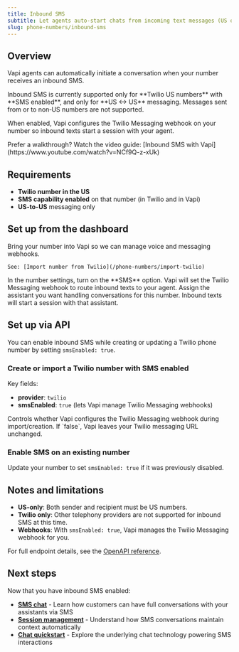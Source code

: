 ```yaml
---
title: Inbound SMS
subtitle: Let agents auto-start chats from incoming text messages (US only)
slug: phone-numbers/inbound-sms
---
```


## Overview

Vapi agents can automatically initiate a conversation when your number receives an inbound SMS.

<Warning>
  Inbound SMS is currently supported only for **Twilio US numbers** with **SMS enabled**, and only for **US ↔ US** messaging. Messages sent from or to non‑US numbers are not supported.
</Warning>

When enabled, Vapi configures the Twilio Messaging webhook on your number so inbound texts start a session with your agent.

<Tip>
  Prefer a walkthrough? Watch the video guide: [Inbound SMS with Vapi](https://www.youtube.com/watch?v=NCf9Q-z-xUk)
</Tip>

## Requirements

- **Twilio number in the US**
- **SMS capability enabled** on that number (in Twilio and in Vapi)
- **US-to-US** messaging only

## Set up from the dashboard

<Steps>
  <Step title="Import your Twilio number">
    Bring your number into Vapi so we can manage voice and messaging webhooks.
    
    See: [Import number from Twilio](/phone-numbers/import-twilio)
  </Step>
  <Step title="Enable SMS for the number">
    In the number settings, turn on the **SMS** option. Vapi will set the Twilio Messaging webhook to route inbound texts to your agent.
  </Step>
  <Step title="Attach your agent (optional)">
    Assign the assistant you want handling conversations for this number. Inbound texts will start a session with that assistant.
  </Step>
</Steps>

## Set up via API

You can enable inbound SMS while creating or updating a Twilio phone number by setting `smsEnabled: true`.

### Create or import a Twilio number with SMS enabled

<EndpointRequestSnippet endpoint='POST /phone-number' />

Key fields:

- **provider**: `twilio`
- **smsEnabled**: `true` (lets Vapi manage Twilio Messaging webhooks)

<ParamField path="smsEnabled" type="boolean" default="true">
  Controls whether Vapi configures the Twilio Messaging webhook during import/creation. If `false`, Vapi leaves your Twilio messaging URL unchanged.
</ParamField>

### Enable SMS on an existing number

<EndpointRequestSnippet endpoint='PATCH /phone-number/{id}' />

Update your number to set `smsEnabled: true` if it was previously disabled.

## Notes and limitations

- **US-only**: Both sender and recipient must be US numbers.
- **Twilio only**: Other telephony providers are not supported for inbound SMS at this time.
- **Webhooks**: With `smsEnabled: true`, Vapi manages the Twilio Messaging webhook for you.

For full endpoint details, see the [OpenAPI reference](/api-reference/openapi).

## Next steps

Now that you have inbound SMS enabled:

* **[SMS chat](/chat/sms-chat)** - Learn how customers can have full conversations with your assistants via SMS
* **[Session management](/chat/session-management)** - Understand how SMS conversations maintain context automatically
* **[Chat quickstart](/chat/quickstart)** - Explore the underlying chat technology powering SMS interactions

